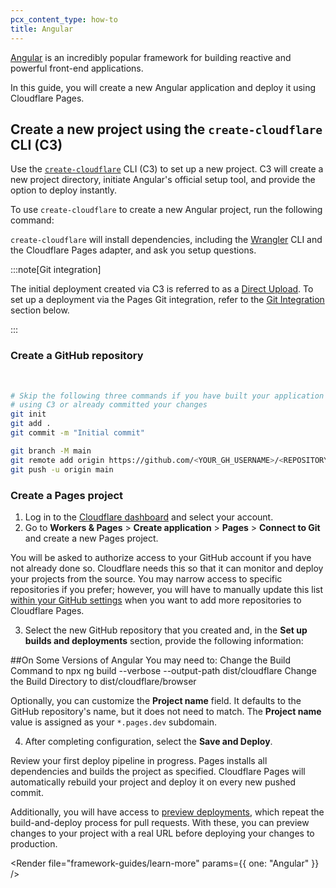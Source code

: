 ```yaml
---
pcx_content_type: how-to
title: Angular
---
```



[Angular](https://angular.io/) is an incredibly popular framework for building reactive and powerful front-end applications.

In this guide, you will create a new Angular application and deploy it using Cloudflare Pages.

## Create a new project using the `create-cloudflare` CLI (C3)

Use the [`create-cloudflare`](https://www.npmjs.com/package/create-cloudflare) CLI (C3) to set up a new project. C3 will create a new project directory, initiate Angular's official setup tool, and provide the option to deploy instantly.

To use `create-cloudflare` to create a new Angular project, run the following command:

<PackageManagers
	type="create"
	pkg="cloudflare@latest"
	args="my-angular-app --framework=angular"
/>

`create-cloudflare` will install dependencies, including the [Wrangler](/workers/wrangler/install-and-update/#check-your-wrangler-version) CLI and the Cloudflare Pages adapter, and ask you setup questions.

:::note[Git integration]

The initial deployment created via C3 is referred to as a [Direct Upload](/pages/get-started/direct-upload/). To set up a deployment via the Pages Git integration, refer to the [Git Integration](#git-integration) section below.

:::

<Render file="framework-guides/git-integration" />

### Create a GitHub repository

<Render file="framework-guides/create-gh-repo" /> <br />

```sh
# Skip the following three commands if you have built your application
# using C3 or already committed your changes
git init
git add .
git commit -m "Initial commit"

git branch -M main
git remote add origin https://github.com/<YOUR_GH_USERNAME>/<REPOSITORY_NAME>
git push -u origin main
```

### Create a Pages project

1. Log in to the [Cloudflare dashboard](https://dash.cloudflare.com/) and select your account.
2. Go to **Workers & Pages** > **Create application** > **Pages** > **Connect to Git** and create a new Pages project.

You will be asked to authorize access to your GitHub account if you have not already done so. Cloudflare needs this so that it can monitor and deploy your projects from the source. You may narrow access to specific repositories if you prefer; however, you will have to manually update this list [within your GitHub settings](https://github.com/settings/installations) when you want to add more repositories to Cloudflare Pages.

3. Select the new GitHub repository that you created and, in the **Set up builds and deployments** section, provide the following information:

<PagesBuildPreset framework="angular" />

##On Some Versions of Angular You may need to:
Change the Build Command to npx ng build --verbose --output-path dist/cloudflare
Change the Build Directory to dist/cloudflare/browser

Optionally, you can customize the **Project name** field. It defaults to the GitHub repository's name, but it does not need to match. The **Project name** value is assigned as your `*.pages.dev` subdomain.

4. After completing configuration, select the **Save and Deploy**.

Review your first deploy pipeline in progress. Pages installs all dependencies and builds the project as specified. Cloudflare Pages will automatically rebuild your project and deploy it on every new pushed commit.

Additionally, you will have access to [preview deployments](/pages/configuration/preview-deployments/), which repeat the build-and-deploy process for pull requests. With these, you can preview changes to your project with a real URL before deploying your changes to production.

<Render file="framework-guides/learn-more" params={{ one: "Angular" }} />
